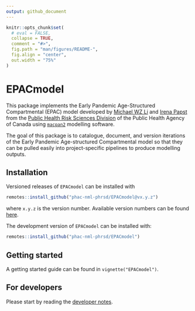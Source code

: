 ```yaml
---
output: github_document
---
```


<!-- README.md is generated from README.Rmd. Please edit that file -->

```r
knitr::opts_chunk$set(
  # eval = FALSE,
  collapse = TRUE,
  comment = "#>",
  fig.path = "man/figures/README-",
  fig.align = "center",
  out.width = "75%"
)
```

# EPACmodel

<!-- badges: start -->
<!-- badges: end -->

This package implements the Early Pandemic Age-Structured Compartmental (EPAC) model developed by [Michael WZ Li](https://github.com/wzmli) and [Irena Papst](https://github.com/papsti) from the [Public Health Risk Sciences Division](https://github.com/phac-nml-phrsd) of the Public Health Agency of Canada using  [`macpan2`](https://github.com/canmod/macpan2) modelling software. 

The goal of this package is to catalogue, document, and version iterations of the Early Pandemic Age-structured Compartmental model so that they can be pulled easily into project-specific pipelines to produce modelling outputs. 

## Installation

Versioned releases of `EPACmodel` can be installed with

```r
remotes::install_github("phac-nml-phrsd/EPACmodel@vx.y.z")
```

where `x.y.z` is the version number. Available version numbers can be found [here](https://github.com/phac-nml-phrsd/EPACmodel/releases).

The development version of `EPACmodel` can be installed with:

```r
remotes::install_github("phac-nml-phrsd/EPACmodel")
```

## Getting started

A getting started guide can be found in `vignette("EPACmodel")`.

## For developers

Please start by reading the [developer notes](https://phac-nml-phrsd.github.io/EPACmodel/articles/dev).

